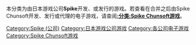 本分类为由日本游戏公司'''Spike'''开发、或发行的游戏‎。若查看在合并之后由Spike Chunsoft开发、发行或代理的电子游戏，请查阅'''[[:分类:Spike_Chunsoft游戏‎|:分类:Spike Chunsoft游戏‎]]'''。

[[Category:Spike_(公司)|Category:Spike (公司)]]
[[Category:日本游戏公司游戏|Category:日本游戏公司游戏]]
[[Category:各公司电子游戏|Category:各公司电子游戏]]
[[Category:Spike_Chunsoft游戏|Category:Spike Chunsoft游戏]]
